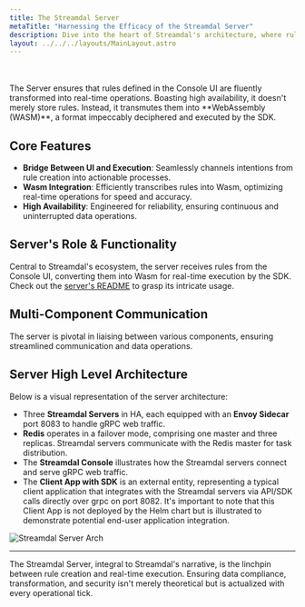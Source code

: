 ```yaml
---
title: The Streamdal Server
metaTitle: "Harnessing the Efficacy of the Streamdal Server"
description: Dive into the heart of Streamdal's architecture, where rules converge with real-time execution.
layout: ../../../layouts/MainLayout.astro
---
```



<Changes />

<br />
<br />
The Server ensures that rules defined in the Console UI are fluently transformed into real-time operations. Boasting high availability, it doesn't merely store rules. Instead, it transmutes them into **WebAssembly (WASM)**, a format impeccably deciphered and executed by the SDK.

## Core Features

- **Bridge Between UI and Execution**: Seamlessly channels intentions from rule creation into actionable processes.
- **Wasm Integration**: Efficiently transcribes rules into Wasm, optimizing real-time operations for speed and accuracy.
- **High Availability**: Engineered for reliability, ensuring continuous and uninterrupted data operations.

## Server's Role & Functionality

Central to Streamdal's ecosystem, the server receives rules from the Console UI, converting them into Wasm for real-time execution by the SDK. Check out the [server's README](https://github.com/streamdal/streamdal/tree/main/apps/server) to grasp its intricate usage.

## Multi-Component Communication

The server is pivotal in liaising between various components, ensuring streamlined communication and data operations.

## Server High Level Architecture

Below is a visual representation of the server architecture:

- Three **Streamdal Servers** in HA, each equipped with an **Envoy Sidecar** port 8083 to handle gRPC web traffic.
- **Redis** operates in a failover mode, comprising one master and three replicas. Streamdal servers communicate with the Redis master for task distribution.
- The **Streamdal Console** illustrates how the Streamdal servers connect and serve gRPC web traffic.
- The **Client App with SDK** is an external entity, representing a typical client application that integrates with the Streamdal servers via API/SDK calls directly over grpc on port 8082. It's important to note that this Client App is not deployed by the Helm chart but is illustrated to demonstrate potential end-user application integration.


<img src={serverDiagram} alt="Streamdal Server Arch" />

---

The Streamdal Server, integral to Streamdal's narrative, is the linchpin between rule creation and real-time execution. Ensuring data compliance, transformation, and security isn't merely theoretical but is actualized with every operational tick.